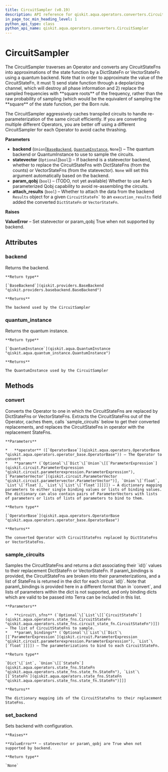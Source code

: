 ```yaml
---
title: CircuitSampler (v0.19)
description: API reference for qiskit.aqua.operators.converters.CircuitSampler in qiskit v0.19
in_page_toc_min_heading_level: 1
python_api_type: class
python_api_name: qiskit.aqua.operators.converters.CircuitSampler
---
```


# CircuitSampler

<Class id="qiskit.aqua.operators.converters.CircuitSampler" isDedicatedPage={true} github="https://github.com/qiskit-community/qiskit-aqua/tree/stable/0.7/qiskit/aqua/operators/converters/circuit_sampler.py" signature="CircuitSampler(backend=None, statevector=None, param_qobj=False, attach_results=False)" modifiers="class">
  The CircuitSampler traverses an Operator and converts any CircuitStateFns into approximations of the state function by a DictStateFn or VectorStateFn using a quantum backend. Note that in order to approximate the value of the CircuitStateFn, it must 1) send state function through a depolarizing channel, which will destroy all phase information and 2) replace the sampled frequencies with **square roots** of the frequency, rather than the raw probability of sampling (which would be the equivalent of sampling the **square** of the state function, per the Born rule.

  The CircuitSampler aggressively caches transpiled circuits to handle re-parameterization of the same circuit efficiently. If you are converting multiple different Operators, you are better off using a different CircuitSampler for each Operator to avoid cache thrashing.

  **Parameters**

  *   **backend** (`Union`\[[`BaseBackend`](qiskit.providers.BaseBackend "qiskit.providers.basebackend.BaseBackend"), [`QuantumInstance`](qiskit.aqua.QuantumInstance "qiskit.aqua.quantum_instance.QuantumInstance"), `None`]) – The quantum backend or QuantumInstance to use to sample the circuits.
  *   **statevector** (`Optional`\[`bool`]) – If backend is a statevector backend, whether to replace the CircuitStateFns with DictStateFns (from the counts) or VectorStateFns (from the statevector). `None` will set this argument automatically based on the backend.
  *   **param\_qobj** (`bool`) – (TODO, not yet available) Whether to use Aer’s parameterized Qobj capability to avoid re-assembling the circuits.
  *   **attach\_results** (`bool`) – Whether to attach the data from the backend `Results` object for a given `` CircuitStateFn` `` to an `execution_results` field added the converted `DictStateFn` or `VectorStateFn`.

  **Raises**

  **ValueError** – Set statevector or param\_qobj True when not supported by backend.

  ## Attributes

  <span id="circuitsampler-backend" />

  ### backend

  <Attribute id="qiskit.aqua.operators.converters.CircuitSampler.backend" attributeTypeHint="qiskit.providers.basebackend.BaseBackend">
    Returns the backend.

    **Return type**

    [`BaseBackend`](qiskit.providers.BaseBackend "qiskit.providers.basebackend.BaseBackend")

    **Returns**

    The backend used by the CircuitSampler
  </Attribute>

  <span id="circuitsampler-quantum-instance" />

  ### quantum\_instance

  <Attribute id="qiskit.aqua.operators.converters.CircuitSampler.quantum_instance" attributeTypeHint="qiskit.aqua.quantum_instance.QuantumInstance">
    Returns the quantum instance.

    **Return type**

    [`QuantumInstance`](qiskit.aqua.QuantumInstance "qiskit.aqua.quantum_instance.QuantumInstance")

    **Returns**

    The QuantumInstance used by the CircuitSampler
  </Attribute>

  ## Methods

  <span id="circuitsampler-convert" />

  ### convert

  <Function id="qiskit.aqua.operators.converters.CircuitSampler.convert" signature="CircuitSampler.convert(operator, params=None)">
    Converts the Operator to one in which the CircuitStateFns are replaced by DictStateFns or VectorStateFns. Extracts the CircuitStateFns out of the Operator, caches them, calls `sample_circuits` below to get their converted replacements, and replaces the CircuitStateFns in operator with the replacement StateFns.

    **Parameters**

    *   **operator** ([`OperatorBase`](qiskit.aqua.operators.OperatorBase "qiskit.aqua.operators.operator_base.OperatorBase")) – The Operator to convert
    *   **params** (`Optional`\[`Dict`\[`Union`\[[`ParameterExpression`](qiskit.circuit.ParameterExpression "qiskit.circuit.parameterexpression.ParameterExpression"), [`ParameterVector`](qiskit.circuit.ParameterVector "qiskit.circuit.parametervector.ParameterVector")], `Union`\[`float`, `List`\[`float`], `List`\[`List`\[`float`]]]]]) – A dictionary mapping parameters to either single binding values or lists of binding values. The dictionary can also contain pairs of ParameterVectors with lists of parameters or lists of lists of parameters to bind to them.

    **Return type**

    [`OperatorBase`](qiskit.aqua.operators.OperatorBase "qiskit.aqua.operators.operator_base.OperatorBase")

    **Returns**

    The converted Operator with CircuitStateFns replaced by DictStateFns or VectorStateFns.
  </Function>

  <span id="circuitsampler-sample-circuits" />

  ### sample\_circuits

  <Function id="qiskit.aqua.operators.converters.CircuitSampler.sample_circuits" signature="CircuitSampler.sample_circuits(circuit_sfns=None, param_bindings=None)">
    Samples the CircuitStateFns and returns a dict associating their `id()` values to their replacement DictStateFn or VectorStateFn. If param\_bindings is provided, the CircuitStateFns are broken into their parameterizations, and a list of StateFns is returned in the dict for each circuit `id()`. Note that param\_bindings is provided here in a different format than in `convert`, and lists of parameters within the dict is not supported, and only binding dicts which are valid to be passed into Terra can be included in this list.

    **Parameters**

    *   **circuit\_sfns** (`Optional`\[`List`\[[`CircuitStateFn`](qiskit.aqua.operators.state_fns.CircuitStateFn "qiskit.aqua.operators.state_fns.circuit_state_fn.CircuitStateFn")]]) – The list of CircuitStateFns to sample.
    *   **param\_bindings** (`Optional`\[`List`\[`Dict`\[[`ParameterExpression`](qiskit.circuit.ParameterExpression "qiskit.circuit.parameterexpression.ParameterExpression"), `List`\[`float`]]]]) – The parameterizations to bind to each CircuitStateFn.

    **Return type**

    `Dict`\[`int`, `Union`\[[`StateFn`](qiskit.aqua.operators.state_fns.StateFn "qiskit.aqua.operators.state_fns.state_fn.StateFn"), `List`\[[`StateFn`](qiskit.aqua.operators.state_fns.StateFn "qiskit.aqua.operators.state_fns.state_fn.StateFn")]]]

    **Returns**

    The dictionary mapping ids of the CircuitStateFns to their replacement StateFns.
  </Function>

  <span id="circuitsampler-set-backend" />

  ### set\_backend

  <Function id="qiskit.aqua.operators.converters.CircuitSampler.set_backend" signature="CircuitSampler.set_backend(backend, **kwargs)">
    Sets backend with configuration.

    **Raises**

    **ValueError** – statevector or param\_qobj are True when not supported by backend.

    **Return type**

    `None`
  </Function>
</Class>

